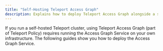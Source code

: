 ```yaml
---
title: "Self-Hosting Teleport Access Graph"
description: Explains how to deploy Teleport Access Graph alongside a self-hosted Teleport cluster.
---
```


If you run a self-hosted Teleport cluster, using Teleport Access Graph (part of
Teleport Policy) requires running the Access Graph Service on your own
infrastructure. The following guides show you how to deploy the Access Graph
Service.

<DocCardList />

